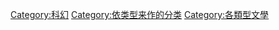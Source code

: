 [[Category:科幻|Category:科幻]]
[[Category:依类型来作的分类|Category:依类型来作的分类]]
[[Category:各類型文學|Category:各類型文學]]